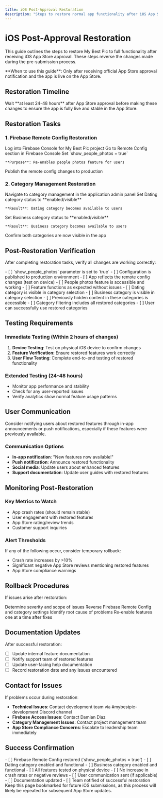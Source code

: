 ```yaml
---
title: iOS Post-Approval Restoration
description: "Steps to restore normal app functionality after iOS App Store approval"
---
```


# iOS Post-Approval Restoration

This guide outlines the steps to restore My Best Pic to full functionality after receiving iOS App Store approval. These steps reverse the changes made during the pre-submission process.

<Info>
**When to use this guide**: Only after receiving official App Store approval notification and the app is live on the App Store.
</Info>

## Restoration Timeline

<Warning>
Wait **at least 24-48 hours** after App Store approval before making these changes to ensure the app is fully live and stable in the App Store.
</Warning>

## Restoration Tasks

### 1. Firebase Remote Config Restoration

<Steps>
  <Step title="Access Firebase Console">
    Log into Firebase Console for My Best Pic project
  </Step>
  <Step title="Navigate to Remote Config">
    Go to Remote Config section in Firebase Console
  </Step>
  <Step title="Update show_people_photos Parameter">
    Set `show_people_photos = true`
    
    **Purpose**: Re-enables people photos feature for users
  </Step>
  <Step title="Publish Configuration">
    Publish the remote config changes to production
  </Step>
</Steps>

### 2. Category Management Restoration

<Steps>
  <Step title="Access Category Settings">
    Navigate to category management in the application admin panel
  </Step>
  <Step title="Enable Dating Category">
    Set Dating category status to **enabled/visible**
    
    **Result**: Dating category becomes available to users
  </Step>
  <Step title="Enable Business Category">
    Set Business category status to **enabled/visible**
    
    **Result**: Business category becomes available to users
  </Step>
  <Step title="Verify Changes">
    Confirm both categories are now visible in the app
  </Step>
</Steps>

## Post-Restoration Verification

After completing restoration tasks, verify all changes are working correctly:

<Accordion title="Firebase Remote Config Verification">
- [ ] `show_people_photos` parameter is set to `true`
- [ ] Configuration is published to production environment
- [ ] App reflects the remote config changes (test on device)
- [ ] People photos feature is accessible and working
- [ ] Feature functions as expected without issues
</Accordion>

<Accordion title="Category Verification">
- [ ] Dating category is visible in category selection
- [ ] Business category is visible in category selection  
- [ ] Previously hidden content in these categories is accessible
- [ ] Category filtering includes all restored categories
- [ ] User can successfully use restored categories
</Accordion>

## Testing Requirements

### Immediate Testing (Within 2 hours of changes)
1. **Device Testing**: Test on physical iOS device to confirm changes
2. **Feature Verification**: Ensure restored features work correctly
3. **User Flow Testing**: Complete end-to-end testing of restored functionality

### Extended Testing (24-48 hours)
- Monitor app performance and stability
- Check for any user-reported issues
- Verify analytics show normal feature usage patterns

## User Communication

<Tip>
Consider notifying users about restored features through in-app announcements or push notifications, especially if these features were previously available.
</Tip>

### Communication Options
- **In-app notification**: "New features now available!"
- **Push notification**: Announce restored functionality
- **Social media**: Update users about enhanced features
- **Support documentation**: Update user guides with restored features

## Monitoring Post-Restoration

### Key Metrics to Watch
- App crash rates (should remain stable)
- User engagement with restored features
- App Store rating/review trends
- Customer support inquiries

### Alert Thresholds
If any of the following occur, consider temporary rollback:
- Crash rate increases by >10%
- Significant negative App Store reviews mentioning restored features
- App Store compliance warnings

## Rollback Procedures

If issues arise after restoration:

<Steps>
  <Step title="Immediate Assessment">
    Determine severity and scope of issues
  </Step>
  <Step title="Quick Rollback">
    Reverse Firebase Remote Config and category settings
  </Step>
  <Step title="Issue Investigation">
    Identify root cause of problems
  </Step>
  <Step title="Gradual Re-enablement">
    Re-enable features one at a time after fixes
  </Step>
</Steps>

## Documentation Updates

After successful restoration:
- [ ] Update internal feature documentation
- [ ] Notify support team of restored features
- [ ] Update user-facing help documentation
- [ ] Record restoration date and any issues encountered

## Contact for Issues

If problems occur during restoration:
- **Technical Issues**: Contact development team via #mybestpic-development Discord channel
- **Firebase Access Issues**: Contact Damian Diaz
- **Category Management Issues**: Contact project management team
- **App Store Compliance Concerns**: Escalate to leadership team immediately

## Success Confirmation

<Accordion title="Restoration Complete Checklist">
- [ ] Firebase Remote Config restored (`show_people_photos = true`)
- [ ] Dating category enabled and functional
- [ ] Business category enabled and functional
- [ ] All features tested on physical device
- [ ] No increase in crash rates or negative reviews
- [ ] User communication sent (if applicable)
- [ ] Documentation updated
- [ ] Team notified of successful restoration
</Accordion>

<Info>
Keep this page bookmarked for future iOS submissions, as this process will likely be repeated for subsequent App Store updates.
</Info>